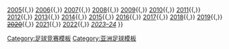 {{Navbox
| style = {{{style|}}}
| name  = 亞洲足協盃
| title = [[亞洲足協盃]]
| state = {{{state|autocollapse}}}
| list1 = [[2004年亞洲足協盃|2004]]{{,}} [[2005年亞洲足協盃|2005]]{{,}} [[2006年亞洲足協盃|2006]]{{,}} [[2007年亞洲足協盃|2007]]{{,}} [[2008年亞洲足協盃|2008]]{{,}} [[2009年亞洲足協盃|2009]]{{,}} [[2010年亞洲足協盃|2010]]{{,}} [[2011年亞洲足協盃|2011]]{{,}} [[2012年亞洲足協盃|2012]]{{,}} [[2013年亞洲足協盃|2013]]{{,}} [[2014年亞洲足協盃|2014]]{{,}} [[2015年亞洲足協盃|2015]]{{,}} [[2016年亞洲足協盃|2016]]{{,}} [[2017年亞洲足協盃|2017]]{{,}} [[2018年亞洲足協盃|2018]]{{,}} [[2019年亞洲足協盃|2019]]{{,}} [[2020年亞洲足協盃|<s>2020</s>]]{{,}} [[2021年亞洲足協盃|2021]]{{,}} [[2022年亞洲足協盃|2022]]{{,}} [[2023–24年亞洲足協盃|''2023–24'']]
}}<noinclude>
{{collapsible option}}
[[Category:足球竞赛模板]]
[[Category:亚洲足球模板]]
</noinclude>